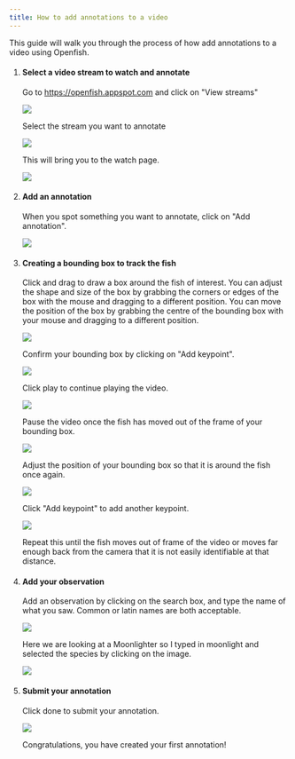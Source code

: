 ```yaml
---
title: How to add annotations to a video
---
```



This guide will walk you through the process of how add annotations to a video using Openfish.



<Steps>

1.  #### Select a video stream to watch and annotate

    Go to https://openfish.appspot.com and click on "View streams"

    ![](../../../assets/screenshots/annotating-videos/1a.png)

    Select the stream you want to annotate

    ![](../../../assets/screenshots/annotating-videos/1b.png)

    This will bring you to the watch page.

    ![](../../../assets/screenshots/annotating-videos/1c.png)

2.  #### Add an annotation

    When you spot something you want to annotate, click on "Add annotation".

    ![](../../../assets/screenshots/annotating-videos/2a.png)

3.  #### Creating a bounding box to track the fish

    Click and drag to draw a box around the fish of interest. You can adjust the shape and size of the box by grabbing the corners or edges of the box with the mouse and dragging to a different position. You can move the position of the box by grabbing the centre of the bounding box with your mouse and dragging to a different position.

    ![](../../../assets/screenshots/annotating-videos/3a.png)

    Confirm your bounding box by clicking on "Add keypoint".

    ![](../../../assets/screenshots/annotating-videos/3b.png)

    Click play to continue playing the video.

    ![](../../../assets/screenshots/annotating-videos/3c.png)

    Pause the video once the fish has moved out of the frame of your bounding box.

    ![](../../../assets/screenshots/annotating-videos/3d.png)

    Adjust the position of your bounding box so that it is around the fish once again.

    ![](../../../assets/screenshots/annotating-videos/3e.png)

    Click "Add keypoint" to add another keypoint.

    ![](../../../assets/screenshots/annotating-videos/3f.png)

    Repeat this until the fish moves out of frame of the video or moves far enough back from the camera that it is not easily identifiable at that distance.


4.  #### Add your observation

    Add an observation by clicking on the search box, and type the name of what you saw. Common or latin names are both acceptable.

    ![](../../../assets/screenshots/annotating-videos/4a.png)

    Here we are looking at a Moonlighter so I typed in moonlight and selected the species by clicking on the image.

    ![](../../../assets/screenshots/annotating-videos/4b.png)

5.  #### Submit your annotation

    Click done to submit your annotation.

    ![](../../../assets/screenshots/annotating-videos/5a.png)

    Congratulations, you have created your first annotation! 

</Steps>